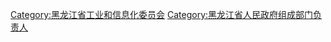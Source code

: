 [[Category:黑龙江省工业和信息化委员会|Category:黑龙江省工业和信息化委员会]]
[[Category:黑龙江省人民政府组成部门负责人|Category:黑龙江省人民政府组成部门负责人]]